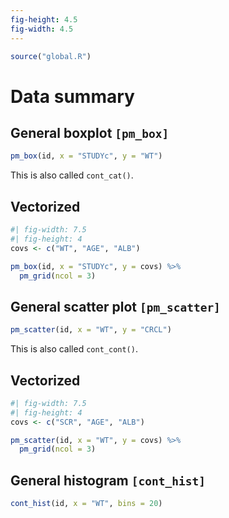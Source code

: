 ```yaml
---
fig-height: 4.5
fig-width: 4.5
---
```


```r
source("global.R")
```

# Data summary

## General boxplot `[pm_box]`

```r
pm_box(id, x = "STUDYc", y = "WT")
```

This is also called `cont_cat()`.

## Vectorized {.unnumbered .unlisted}

```r
#| fig-width: 7.5
#| fig-height: 4
covs <- c("WT", "AGE", "ALB")

pm_box(id, x = "STUDYc", y = covs) %>%
  pm_grid(ncol = 3)
```

## General scatter plot `[pm_scatter]`

```r
pm_scatter(id, x = "WT", y = "CRCL")
```

This is also called `cont_cont()`.

## Vectorized {.unnumbered .unlisted}

```r
#| fig-width: 7.5
#| fig-height: 4
covs <- c("SCR", "AGE", "ALB")

pm_scatter(id, x = "WT", y = covs) %>%
  pm_grid(ncol = 3)
```

## General histogram `[cont_hist]`

```r
cont_hist(id, x = "WT", bins = 20)
```
